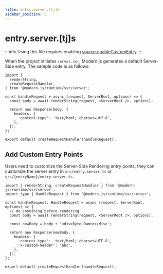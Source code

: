 ```yaml
---
title: entry.server.[tj]s
sidebar_position: 5
---
```


# entry.server.[tj]s

:::info
Using this file requires enabling [source.enableCustomEntry](/configure/app/source/enable-custom-entry).
:::

When the project initiates `server.ssr`, Modern.js generates a default Server-Side entry. The sample code is as follows:

```tsx title="entry.server.ts"
import {
  renderString,
  createRequestHandler,
} from '@modern-js/runtime/ssr/server';

const handleRequest = async (request, ServerRoot, options) => {
  const body = await renderString(request, <ServerRoot />, options);

  return new Response(body, {
    headers: {
      'content-type': 'text/html; charset=utf-8',
    },
  });
};

export default createRequestHandler(handleRequest);
```

## Add Custom Entry Points

Users need to customize the Server-Side Rendering entry points, they can customize the server entry in `src/entry.server.ts` or `src/{entryName}/entry.server.ts`.

```tsx title="src/entry.server.ts"
import { renderString, createRequestHandler } from '@modern-js/runtime/ssr/server';
import type { HandleRequest } from '@modern-js/runtime/ssr/server';

const handleRequest: HandleRequest = async (request, ServerRoot, options) => {
  // do something before rendering
  const body = await renderString(request, <ServerRoot />, options);

  const newBody = body + '<div>Byte-Dance</div>';

  return new Response(newBody, {
    headers: {
      'content-type': 'text/html; charset=UTF-8',
      'x-custom-header': 'abc',
    },
  });
};

export default createRequestHandler(handleRequest);
```
